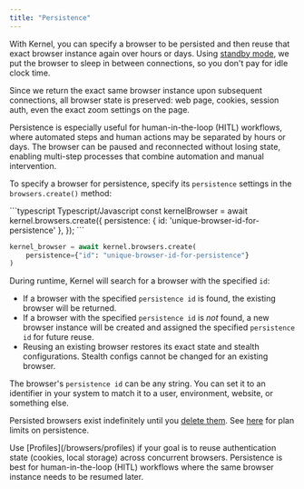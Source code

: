 ```yaml
---
title: "Persistence"
---
```


With Kernel, you can specify a browser to be persisted and then reuse that exact browser instance again over hours or days. Using [standby mode](/browsers/standby), we put the browser to sleep in between connections, so you don't pay for idle clock time.

Since we return the exact same browser instance upon subsequent connections, all browser state is preserved: web page, cookies, session auth, even the exact zoom settings on the page.

Persistence is especially useful for human-in-the-loop (HITL) workflows, where automated steps and human actions may be separated by hours or days. The browser can be paused and reconnected without losing state, enabling multi-step processes that combine automation and manual intervention.

To specify a browser for persistence, specify its `persistence` settings in the `browsers.create()` method:

<CodeGroup>
```typescript Typescript/Javascript
const kernelBrowser = await kernel.browsers.create({
  persistence: { id: 'unique-browser-id-for-persistence' },
});
```

```python Python
kernel_browser = await kernel.browsers.create(
    persistence={"id": "unique-browser-id-for-persistence"}
)
```
</CodeGroup>

During runtime, Kernel will search for a browser with the specified `id`:

- If a browser with the specified `persistence id` is found, the existing browser will be returned.
- If a browser with the specified `persistence id` is _not_ found, a new browser instance will be created and assigned the specified `persistence id` for future reuse.
- Reusing an existing browser restores its exact state and stealth configurations. Stealth configs cannot be changed for an existing browser.

The browser's `persistence id` can be any string. You can set it to an identifier in your system to match it to a user, environment, website, or something else.

Persisted browsers exist indefinitely until you [delete them](/browsers/termination). See [here](/info/pricing) for plan limits on persistence.

<Info>
Use [Profiles](/browsers/profiles) if your goal is to reuse authentication state (cookies, local storage) across concurrent browsers. Persistence is best for human-in-the-loop (HITL) workflows where the same browser instance needs to be resumed later.
</Info>
